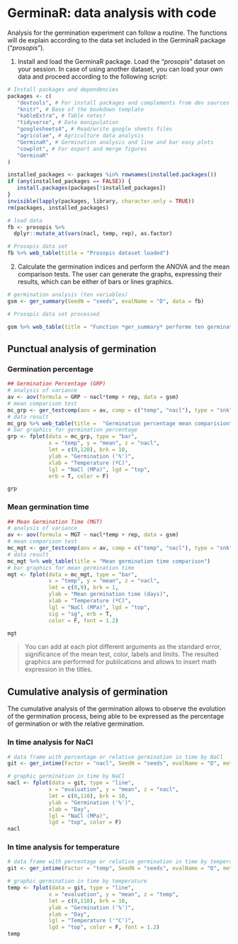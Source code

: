 # GerminaR: data analysis with code 

Analysis for the germination experiment can follow a routine. The functions will de explain according to the data set included in the GerminaR package ("*prosopis*"). 

1. Install and load the GerminaR package. Load the "*prosopis*" dataset on your session. In case of using another dataset, you can load your own data and proceed according to the following script:

```r
# Install packages and dependencies
packages <- c(
   "devtools", # For install packages and complements from dev sources
   "knitr", # Base of the bookdown template
   "kableExtra", # Table notes!
   "tidyverse", # Data manipulation
   "googlesheets4", # Read/write google sheets files
   "agricolae", # Agriculture data analysis
   "GerminaR", # Germination analysis and line and bar easy plots
   "cowplot", # For export and merge figures 
   "GerminaR"
)

installed_packages <- packages %in% rownames(installed.packages())
if (any(installed_packages == FALSE)) {
   install.packages(packages[!installed_packages])
}
invisible(lapply(packages, library, character.only = TRUE))
rm(packages, installed_packages)

# load data
fb <- prosopis %>% 
  dplyr::mutate_at(vars(nacl, temp, rep), as.factor)

# Prosopis data set
fb %>% web_table(title = "Prosopis dataset loaded")
```

2. Calculate the germination indices and perform the ANOVA and the mean comparison tests. The user can generate the graphs, expressing their results, which can be either of bars or lines graphics.

```r

# germination analysis (ten variables)
gsm <- ger_summary(SeedN = "seeds", evalName = "D", data = fb)

# Prosopis data set processed

gsm %>% web_table(title = "Function *ger_summary* performe ten germination indices")
```

## Punctual analysis of germination

### Germination percentage

```r

## Germination Percentage (GRP)
# analysis of variance
av <- aov(formula = GRP ~ nacl*temp + rep, data = gsm)
# mean comparison test
mc_grp <- ger_testcomp(aov = av, comp = c("temp", "nacl"), type = "snk")
# data result
mc_grp %>% web_table(title =  "Germination percentage mean comparision")
# bar graphics for germination percentage
grp <- fplot(data = mc_grp, type = "bar", 
             x = "temp", y = "mean", z = "nacl", 
             lmt = c(0,120), brk = 10,
             ylab = "Germination ('%')", 
             xlab = "Temperature (ºC)", 
             lgl = "NaCl (MPa)", lgd = "top", 
             erb = T, color = F)

grp
```

### Mean germination time

```r

## Mean Germination Time (MGT)
# analysis of variance
av <- aov(formula = MGT ~ nacl*temp + rep, data = gsm)
# mean comparison test
mc_mgt <- ger_testcomp(aov = av, comp = c("temp", "nacl"), type = "snk")
# data result
mc_mgt %>% web_table(title = "Mean germination time comparison")
# bar graphics for mean germination time
mgt <- fplot(data = mc_mgt, type = "bar", 
             x = "temp", y = "mean", z = "nacl", 
             lmt = c(0,9), brk = 1,
             ylab = "Mean germination time (days)", 
             xlab = "Temperature (ºC)", 
             lgl = "NaCl (MPa)", lgd = "top", 
             sig = "sg", erb = T, 
             color = F, font = 1.2)

mgt
```

> You can add at each plot different arguments as the standard error, significance of the mean test, color, labels and limits. The resulted graphics are performed for publications and allows to insert math expression in the titles.

## Cumulative analysis of germination

The cumulative analysis of the germination allows to observe the evolution of the germination process, being able to be expressed as the percentage of germination or with the relative germination. 

### In time analysis for NaCl 

```r

# data frame with percentage or relative germination in time by NaCl
git <- ger_intime(Factor = "nacl", SeedN = "seeds", evalName = "D", method = "percentage", data = fb)

# graphic germination in time by NaCl
nacl <- fplot(data = git, type = "line", 
             x = "evaluation", y = "mean", z = "nacl", 
             lmt = c(0,110), brk = 10,
             ylab = "Germination ('%')", 
             xlab = "Day", 
             lgl = "NaCl (MPa)", 
             lgd = "top", color = F)
nacl
```

### In time analysis for temperature 

```r

# data frame with percentage or relative germination in time by temperature
git <- ger_intime(Factor = "temp", SeedN = "seeds", evalName = "D", method = "percentage", data = fb)

# graphic germination in time by temperature
temp <- fplot(data = git, type = "line", 
             x = "evaluation", y = "mean", z = "temp", 
             lmt = c(0,110), brk = 10,
             ylab = "Germination ('%')", 
             xlab = "Day", 
             lgl = "Temperature ('°C')", 
             lgd = "top", color = F, font = 1.2)
temp
```

